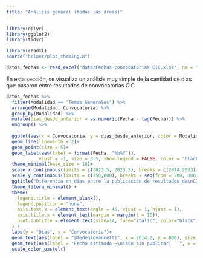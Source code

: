```yaml
---
title: "Análisis general (todas las áreas)"
---
```



```r

library(dplyr)
library(ggplot2)
library(tidyr)

library(readxl)
source("helper/plot_theming.R")

datos_fechas <- read_excel("data/Fechas convocatorias CIC.xlsx", na = "NA")


```


En esta sección, se visualiza un análisis muy simple de la cantidad de dias que pasaron entre resultados de convocatorias CIC


```r


datos_fechas %>% 
  filter(Modalidad == "Temas Generales") %>% 
  arrange(Modalidad, Convocatoria) %>%
  group_by(Modalidad) %>%
  mutate(dias_desde_anterior = as.numeric(Fecha - lag(Fecha))) %>%
  ungroup() %>% 
  
  ggplot(aes(x = Convocatoria, y = dias_desde_anterior, color = Modalidad))+
  geom_line(linewidth = 2)+
  geom_point(size = 5)+
  geom_label(aes(label = format(Fecha, "%b%Y")), 
            vjust = -1, size = 3.5, show.legend = FALSE, color = "black") +  # <- esta línea agrega las fechas
  theme_minimal(base_size = 18)+
  scale_x_continuous(limits = c(2013.5, 2023.5), breaks = c(2014:2023))+
  scale_y_continuous(limits = c(250,800), breaks = seq(from = 200, 800, by = 100))+
  ggtitle("Diferencia en días entre la publicación de resultados de\nCIC CONICET y la convocatoria anterior (Temas generales)")+
  theme_litera_minimal() +
  theme(
    legend.title = element_blank(),
    legend.position = "none",
    axis.text.x = element_text(angle = 45, vjust = 1, hjust = 1),
    axis.title.x = element_text(margin = margin(t = 10)),
    plot.subtitle = element_text(size=14, face="italic", color="black")
  ) +
  labs(y = "Días", x = "Convocatoria")+
  geom_text(aes(label = "@fedegiovannetti", x = 2014.2, y = 800), size = 5, alpha = 0.5, hjust = 0.4, color = "grey")+
  geom_text(aes(label = "Fecha estimada →\n(aún sin publicar)   ", x = 2021.2, y = 730), size = 4, alpha = 0.5, hjust = 0.4, color = "black")+
  scale_color_pastel() 

```

